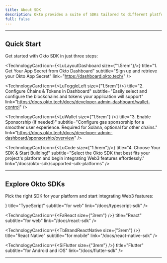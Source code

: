 ```yaml
---
title: About SDK
description: Okto provides a suite of SDKs tailored to different platforms, enabling you to integrate Web3 functionalities effortlessly. Whether you're building for the web, mobile, or other platforms, Okto has an SDK to match your needs. Below is an overview of each SDK, its use case, and links to get started.
full: false
---
```




---

## Quick Start

Get started with Okto SDK in just three steps:

<div className="grid grid-cols-1 md:grid-cols-2 gap-3 md:gap-6 lg:gap-8">

  <TechnologyCard 
      icon={<LuLayoutDashboard size={"1.5rem"}/>}
      title="1. Get Your App Secret from Okto Dashboard" 
      subtitle="Sign up and retrieve your Okto App Secret" 
      link="https://dashboard.okto.tech/"
  />

  <TechnologyCard 
      icon={<LuToggleLeft size={"1.5rem"}/>}
      title="2. Configure Chains & Tokens in Dashboard" 
      subtitle="Easily select and configure the blockchains and tokens your application will support" 
      link="https://docs.okto.tech/docs/developer-admin-dashboard/wallet-control"
  />

  <TechnologyCard
      icon={<LuWallet size={"1.5rem"} />}
      title="3. Enable Sponsorship (if needed)"
      subtitle="Configure gas sponsorship for a smoother user experience. Required for Solana, optional for other chains."
      link="https://docs.okto.tech/docs/developer-admin-dashboard/sponsorship/overview"
  />

  <TechnologyCard 
      icon={<LuCode size={"1.5rem"}/>}
      title="4. Choose Your SDK & Start Building!" 
      subtitle="Select the Okto SDK that best fits your project's platform and begin integrating Web3 features effortlessly." 
      link="/docs/okto-sdk/supported-sdk-platforms"
  />

</div>

---

## Explore Okto SDKs

Pick the right SDK for your platform and start integrating Web3 features:

<div className="grid grid-cols-1 md:grid-cols-2 gap-3 md:gap-6 lg:gap-8">
  <TechnologyCard
      icon={<SiTypescript size={"3rem"} />}
      title="TypeScript"
      subtitle="for web"
      link="/docs/typescript-sdk"
  />
  
  <TechnologyCard
      icon={<FaReact size={"3rem"} />}
      title="React"
      subtitle="for web"
      link="/docs/react-sdk"
  />

  <TechnologyCard
      icon={<TbBrandReactNative size={"3rem"} />}
      title="React Native"
      subtitle="for mobile"
      link="/docs/react-native-sdk"
  />

  <TechnologyCard
      icon={<SiFlutter size={"3rem"} />}
      title="Flutter"
      subtitle="for Android and iOS"
      link="/docs/flutter-sdk"
  />

</div>

---